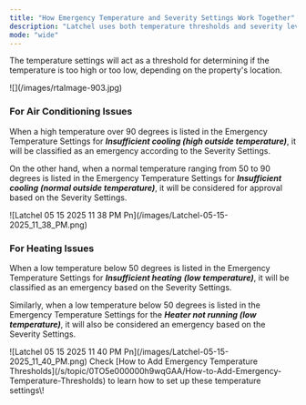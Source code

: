 ```yaml
---
title: "How Emergency Temperature and Severity Settings Work Together"
description: "Latchel uses both temperature thresholds and severity levels to determine when an HVAC issue qualifies as an emergency. This guide explains how these two settings interact to ensure urgent situations are handled appropriately without unnecessary escalations."
mode: "wide"
---
```


The temperature settings will act as a threshold for determining if the temperature is too high or too low, depending on the property's location.

<Frame>
  ![](/images/rtaImage-903.jpg)
</Frame>

### **For Air Conditioning Issues**

When a high temperature over 90 degrees is listed in the Emergency Temperature Settings for **_Insufficient cooling (high outside temperature)_**, it will be classified as an emergency according to the Severity Settings.

On the other hand, when a normal temperature ranging from 50 to 90 degrees is listed in the Emergency Temperature Settings for **_Insufficient cooling (normal outside temperature)_**, it will be considered for approval based on the Severity Settings.

<Frame>
  ![Latchel 05 15 2025 11 38 PM Pn](/images/Latchel-05-15-2025_11_38_PM.png)
</Frame>

### **For Heating Issues**

When a low temperature below 50 degrees is listed in the Emergency Temperature Settings for **_Insufficient heating_** **_(low temperature)_**, it will be classified as an emergency based on the Severity Settings.

Similarly, when a low temperature below 50 degrees is listed in the Emergency Temperature Settings for the **_Heater not running (low temperature)_**, it will also be considered an emergency based on the Severity Settings.

<Frame>
  ![Latchel 05 15 2025 11 40 PM Pn](/images/Latchel-05-15-2025_11_40_PM.png)
</Frame>

<Tip>
  Check [How to Add Emergency Temperature Thresholds](/s/topic/0TO5e000000h9wqGAA/How-to-Add-Emergency-Temperature-Thresholds) to learn how to set up these temperature settings\!
</Tip>